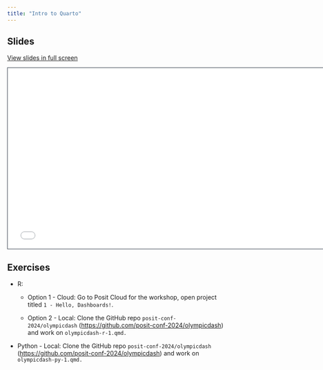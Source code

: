 ```yaml
---
title: "Intro to Quarto"
---
```


## Slides

[View slides in full screen](0-intro-to-quarto.html)

```{=html}
<iframe class="slide-deck" src="0-intro-to-quarto.html" height="420" width="747" style="border: 1px solid #2e3846;"></iframe>
```
## Exercises

-   R:

    -   Option 1 - Cloud: Go to Posit Cloud for the workshop, open project titled `1 - Hello, Dashboards!`.

    -   Option 2 - Local: Clone the GitHub repo `posit-conf-2024/olympicdash` (<https://github.com/posit-conf-2024/olympicdash>) and work on `olympicdash-r-1.qmd.`

-   Python - Local: Clone the GitHub repo `posit-conf-2024/olympicdash` (<https://github.com/posit-conf-2024/olympicdash>) and work on `olympicdash-py-1.qmd.`
